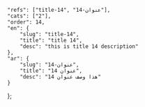 ---
---
    "refs": ["title-14", "عنوان-14"],
	"cats": ["2"],
	"order": 14,
	"en": {
		"slug": "title-14",
        "title": "title 14",
		"desc": "this is title 14 description"
	},
	"ar": {
		"slug": "عنوان-14",
        "title": "عنوان 14",
		"desc": "هذا وصف عنوان 14"
	}
};